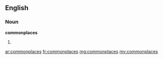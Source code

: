 ==English==

===Noun===
'''commonplaces'''

# {{plural of|[[commonplace]]}}

[[ar:commonplaces]]
[[fr:commonplaces]]
[[mg:commonplaces]]
[[my:commonplaces]]